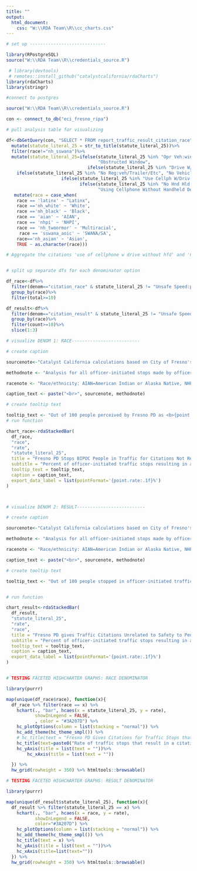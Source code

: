 ```yaml
---
title: ""
output:
  html_document:
    css: "W:\\RDA Team\\R\\cc_charts.css"
---
```

<!-- link to Google Font -->
<link href="https://fonts.googleapis.com/css2?family=Inter:wght@100;200;300;400;500;600;700;800;900&display=swap" rel="stylesheet">

```r

# set up -----------------------------

library(RPostgreSQL)
source("W:\\RDA Team\\R\\credentials_source.R")

 # library(devtools)
 # remotes::install_github("catalystcalifornia/rdaCharts") 
library(rdaCharts)
library(stringr)

#connect to postgres

source("W:\\RDA Team\\R\\credentials_source.R")

con <- connect_to_db("eci_fresno_ripa")

# pull analysis table for visualizing

df<-dbGetQuery(con, "SELECT * FROM report_traffic_result_citation_race")%>%
  mutate(statute_literal_25 = str_to_title(statute_literal_25))%>%
  filter(race!="nh_sswana")%>%
  mutate(statute_literal_25=ifelse(statute_literal_25 %in% "Opr Veh:window Obstructed",
                                   "Obstructed Window",
                               ifelse(statute_literal_25 %in% "Drive W/O License", "Driving Without License",
    ifelse(statute_literal_25 %in% "No Reg:veh/Trailer/Etc", "No Vehicle Registration",
                     ifelse(statute_literal_25 %in% "Use Cellph W/Driv W/O Hfd", "Using Cellphone Without Handheld Device",
                            ifelse(statute_literal_25 %in% "No Hnd Hld Device W/Drive",
                                   "Using Cellphone Without Handheld Device", statute_literal_25))))))%>%
   mutate(race = case_when(
    race == 'latinx' ~ "Latinx",
    race =='nh_white' ~ 'White',
    race =='nh_black' ~ 'Black',
    race == 'aian' ~ 'AIAN',
    race == 'nhpi' ~ 'NHPI',
    race == 'nh_twoormor' ~ 'Multiracial',
     race == 'sswana_aoic' ~ 'SWANA/SA',
    race=='nh_asian' ~ 'Asian',
    TRUE ~ as.character(race)))

# Aggregate the citations 'use of cellphone w drive without hfd' and 'no hnd hld device w/ drive' as they seem to basically be the same thing


# split up separate dfs for each denominator option

df_race<-df%>%
  filter(denom=="citation_race" & statute_literal_25 != "Unsafe Speed:prevail Cond")%>%
  group_by(race)%>%
  filter(total>=10)

df_result<-df%>%
  filter(denom=="citation_result" & statute_literal_25 != "Unsafe Speed:prevail Cond")%>%
  group_by(race)%>%
  filter(count>=10)%>%
  slice(1:3)

# visualize DENOM 1: RACE--------------------------

# create caption 

sourcenote<-"Catalyst California calculations based on City of Fresno's Police Stop Data (2022), catalystcalifornia.org, 2024. "

methodnote <- "Analysis for all officer-initiated stops made by officers in 2022."

racenote <- "Race/ethnicity: AIAN=American Indian or Alaska Native, NHPI=Native Hawaiian or Pacific Islander, SWANA/SA=Southwest Asian (Middle Eastern) or North African, or South Asian."

caption_text <- paste("<br>", sourcenote, methodnote)

# create tooltip text

tooltip_text <- "Out of 100 people perceived by Fresno PD as <b>{point.race}</b> and stopped for a traffic stop that resulted in a citation, <b>{point.rate:.1f}%</b> were stopped for a <b>{point.statute_literal_25} citation</b>, or a total of <b>{point.count:.1f}</b> people."
# run function

chart_race<-rdaStackedBar(
  df_race,
  "race",
  "rate",
  "statute_literal_25",
  title = "Fresno PD Stops BIPOC People in Traffic for Citations Not Related to Safety at Higher Rates than People Perceived by Fresno PD as White",
  subtitle = "Percent of officer-initiated traffic stops resulting in a citation by perceived race",
  tooltip_text = tooltip_text,
  caption = caption_text,
  export_data_label = list(pointFormat='{point.rate:.1f}%')
)



# visualize DENOM 2: RESULT--------------------------

# create caption 

sourcenote<-"Catalyst California calculations based on City of Fresno's Police Stop Data (2022), catalystcalifornia.org, 2024. "

methodnote <- "Analysis for all officer-initiated stops made by officers in 2022."

racenote <- "Race/ethnicity: AIAN=American Indian or Alaska Native, NHPI=Native Hawaiian or Pacific Islander, SWANA/SA=Southwest Asian (Middle Eastern) or North African, or South Asian."

caption_text <- paste("<br>", sourcenote, methodnote)

# create tooltip text

tooltip_text <- "Out of 100 people stopped in officer-initiated traffic stops that resulted in a <b>{point.statute_literal_25} citation</b>,  <b>{point.rate:.1f}%</b> of peoplewere perceived by Fresno PD as <b>{point.race}</b>, or a total of <b>{point.count:.1f}</b> people."


# run function

chart_result<-rdaStackedBar(
  df_result,
  "statute_literal_25",
  "rate",
  "race",
  title = "Fresno PD gives Traffic Citations Unrelated to Safety to People Perceived as BIPOC at Higher Rates than People Perceived as White",
  subtitle = "Percent of officer-initiated traffic stops resulting in a citation by perceived race",
  tooltip_text = tooltip_text,
  caption = caption_text,
  export_data_label = list(pointFormat='{point.rate:.1f}%')
)



```


```r

# TESTING FACETED HIGHCHARTER GRAPHS: RACE DENOMINATOR

library(purrr)

map(unique(df_race$race), function(x){
  df_race %>% filter(race == x) %>% 
    hchart(., "bar", hcaes(x = statute_literal_25, y = rate),
           showInLegend = FALSE,
           , color = "#3A207D") %>% 
    hc_plotOptions(column = list(stacking = "normal")) %>% 
    hc_add_theme(hc_theme_smpl()) %>% 
    # hc_title(text = "Fresno PD Gives Citations for Traffic Stops that Do Not Improve Safety") %>% 
    hc_title(text=paste0("Rate of traffic stops that result in a citation for people perceived as ",x))%>%
    hc_yAxis(title = list(text = ""))%>%
        hc_xAxis(title = list(text = ""))

  }) %>% 
  hw_grid(rowheight = 350) %>% htmltools::browsable()

```


```r

# TESTING FACETED HIGHCHARTER GRAPHS: RESULT DENOMINATOR

library(purrr)

map(unique(df_result$statute_literal_25), function(x){
  df_result %>% filter(statute_literal_25 == x) %>% 
    hchart(., "bar", hcaes(x = race, y = rate),
           showInLegend = FALSE,
           color="#3A207D") %>% 
    hc_plotOptions(column = list(stacking = "normal")) %>% 
    hc_add_theme(hc_theme_smpl()) %>% 
    hc_title(text = x) %>% 
    hc_yAxis(title = list(text = ""))%>%
    hc_xAxis(title=list(text=""))
  }) %>% 
  hw_grid(rowheight = 350) %>% htmltools::browsable()



```

<script>
  widg = document.getElementsByClassName('html-widget'); //find widgets
  for (let i = 0; i < widg.length; i++) { //loop through
    document.getElementsByClassName('highchart')[i].style.width = '100%'; //adjust width
    document.getElementsByClassName('highchart')[i].style.height = '100%'; //adjust height
  }
</script>